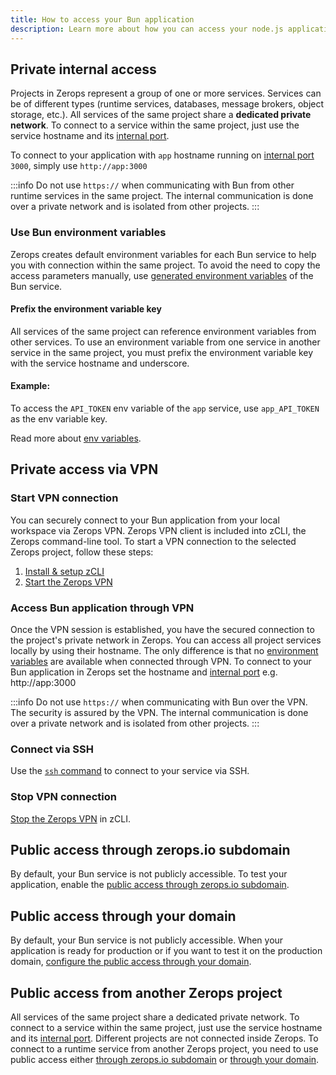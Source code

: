 ```yaml
---
title: How to access your Bun application
description: Learn more about how you can access your node.js application on Zerops.
---
```


## Private internal access

Projects in Zerops represent a group of one or more services.
Services can be of different types (runtime services, databases, message brokers, object storage, etc.). All services of the same project share a **dedicated private network**. To connect to a service within the same project, just use the service hostname and its [internal port](/bun/how-to/build-pipeline#ports).

To connect to your application with `app` hostname running on [internal port](/bun/how-to/build-pipeline#ports) `3000`, simply use `http://app:3000`

:::info
Do not use `https://` when communicating with Bun from other runtime services in the same project. The internal communication is done over a private network and is isolated from other projects.
:::

### Use Bun environment variables

Zerops creates default environment variables for each Bun service to help you with connection within the same project. To avoid the need to copy the access parameters manually, use [generated environment variables](/bun/how-to/env-variables#generated-env-variables) of the Bun service.

#### Prefix the environment variable key

All services of the same project can reference environment variables from other services. To use an environment variable from one service in another service in the same project, you must prefix the environment variable key with the service hostname and underscore.

#### Example:

To access the `API_TOKEN` env variable of the `app` service, use `app_API_TOKEN` as the env variable key.

Read more about [env variables](/bun/how-to/env-variables).

## Private access via VPN

### Start VPN connection

You can securely connect to your Bun application from your local workspace via Zerops VPN. Zerops VPN client is included into zCLI, the Zerops command-line tool. To start a VPN connection to the selected Zerops project, follow these steps:

1. [Install & setup zCLI](/references/cli)
2. [Start the Zerops VPN](/references/vpn#start-the-vpn)

### Access Bun application through VPN

Once the VPN session is established, you have the secured connection to the project's private network in Zerops. You can access all project services locally by using their hostname. The only difference is that no [environment variables](/bun/how-to/env-variables) are available when connected through VPN. To connect to your Bun application in Zerops set the hostname and [internal port](/bun/how-to/build-pipeline#ports) e.g. http://app:3000

:::info
Do not use `https://` when communicating with Bun over the VPN. The security is assured by the VPN. The internal communication is done over a private network and is isolated from other projects.
:::

### Connect via SSH

Use the <a href="/references/ssh">`ssh` command</a> to connect to your service via SSH.

### Stop VPN connection

[Stop the Zerops VPN](/references/vpn#stop-the-vpn) in zCLI.

## Public access through zerops.io subdomain

By default, your Bun service is not publicly accessible. To test your application, enable the [public access through zerops.io subdomain](/features/access#public-access-through-zeropsio-subdomain).

## Public access through your domain

By default, your Bun service is not publicly accessible. When your application is ready for production or if you want to test it on the production domain, [configure the public access through your domain](/features/access#public-access-through-your-domain).

## Public access from another Zerops project

All services of the same project share a dedicated private network. To connect to a service within the same project, just use the service hostname and its [internal port](/bun/how-to/build-pipeline#ports). Different projects are not connected inside Zerops. To connect to a runtime service from another Zerops project, you need to use public access either [through zerops.io subdomain](/features/access#public-access-through-zeropsio-subdomain) or [through your domain](/features/access#public-access-through-your-domain).
